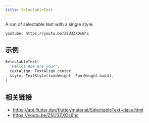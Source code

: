 ```yaml
---
title: SelectableText
---
```


A run of selectable text with a single style.

`youtube: https://youtu.be/ZSU3ZXOs6hc`

## 示例

```dart liveslice=SelectableText
SelectableText(
  'Hello! How are you?',
  textAlign: TextAlign.center,
  style: TextStyle(fontWeight: FontWeight.bold),
)

```

## 相关链接

- https://api.flutter.dev/flutter/material/SelectableText-class.html
- https://youtu.be/ZSU3ZXOs6hc
